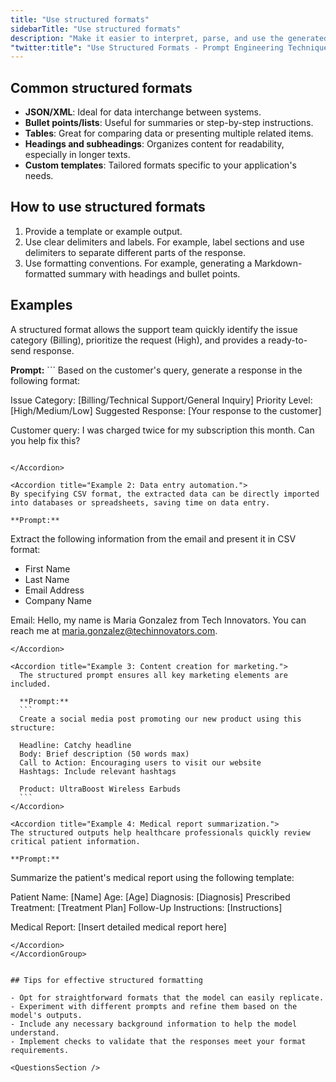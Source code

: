 ```yaml
---
title: "Use structured formats"
sidebarTitle: "Use structured formats"
description: "Make it easier to interpret, parse, and use the generated content, especially in applications where specific data extraction or standardized responses are required."
"twitter:title": "Use Structured Formats - Prompt Engineering Techniques"
---
```



## Common structured formats

- **JSON/XML**: Ideal for data interchange between systems.
- **Bullet points/lists**: Useful for summaries or step-by-step instructions.
- **Tables**: Great for comparing data or presenting multiple related items.
- **Headings and subheadings**: Organizes content for readability, especially in longer texts.
- **Custom templates**: Tailored formats specific to your application's needs.

## How to use structured formats

1. Provide a template or example output. 
2. Use clear delimiters and labels. For example, label sections and use delimiters to separate different parts of the response.
3. Use formatting conventions. For example, generating a Markdown-formatted summary with headings and bullet points.

## Examples

<AccordionGroup>
  <Accordion title="Example 1: Customer support chatbot.">
  A structured format allows the support team quickly identify the issue category (Billing), prioritize the request (High), and provides a ready-to-send response.

  **Prompt:** 
    ```
  Based on the customer's query, generate a response in the following format: 
  
  Issue Category: [Billing/Technical Support/General Inquiry]
  Priority Level: [High/Medium/Low]
  Suggested Response: [Your response to the customer]

  Customer query: I was charged twice for my subscription this month. Can you help fix this?
  ```

  </Accordion>
  
  <Accordion title="Example 2: Data entry automation.">
  By specifying CSV format, the extracted data can be directly imported into databases or spreadsheets, saving time on data entry.

  **Prompt:** 
  ```
  Extract the following information from the email and present it in CSV format:

  - First Name
  - Last Name
  - Email Address
  - Company Name

  Email: Hello, my name is Maria Gonzalez from Tech Innovators. You can reach me at maria.gonzalez@techinnovators.com.
  ```
  </Accordion>

  <Accordion title="Example 3: Content creation for marketing.">
    The structured prompt ensures all key marketing elements are included. 

    **Prompt:** 
    ```
    Create a social media post promoting our new product using this structure:

    Headline: Catchy headline
    Body: Brief description (50 words max)
    Call to Action: Encouraging users to visit our website
    Hashtags: Include relevant hashtags

    Product: UltraBoost Wireless Earbuds
    ```
  </Accordion>

  <Accordion title="Example 4: Medical report summarization.">
  The structured outputs help healthcare professionals quickly review critical patient information. 

  **Prompt:**

  ```
  Summarize the patient's medical report using the following template:

  Patient Name: [Name]
  Age: [Age]
  Diagnosis: [Diagnosis]
  Prescribed Treatment: [Treatment Plan]
  Follow-Up Instructions: [Instructions]

  Medical Report: [Insert detailed medical report here]
  ```
  </Accordion>
</AccordionGroup>


## Tips for effective structured formatting

- Opt for straightforward formats that the model can easily replicate.
- Experiment with different prompts and refine them based on the model's outputs.
- Include any necessary background information to help the model understand.
- Implement checks to validate that the responses meet your format requirements.

<QuestionsSection />
